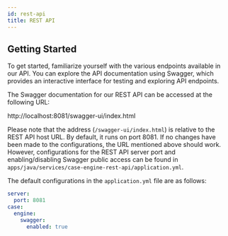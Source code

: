 ```yaml
---
id: rest-api
title: REST API
---
```


## Getting Started

To get started, familiarize yourself with the various endpoints available in our API. You can explore the API documentation using Swagger, which provides an interactive interface for testing and exploring API endpoints.

The Swagger documentation for our REST API can be accessed at the following URL:

http://localhost:8081/swagger-ui/index.html

Please note that the address (`/swagger-ui/index.html`) is relative to the REST API host URL. By default, it runs on port 8081. If no changes have been made to the configurations, the URL mentioned above should work. However, configurations for the REST API server port and enabling/disabling Swagger public access can be found in `apps/java/services/case-engine-rest-api/application.yml`.

The default configurations in the `application.yml` file are as follows:

```yaml
server:
  port: 8081
case:
  engine:
    swagger:
      enabled: true